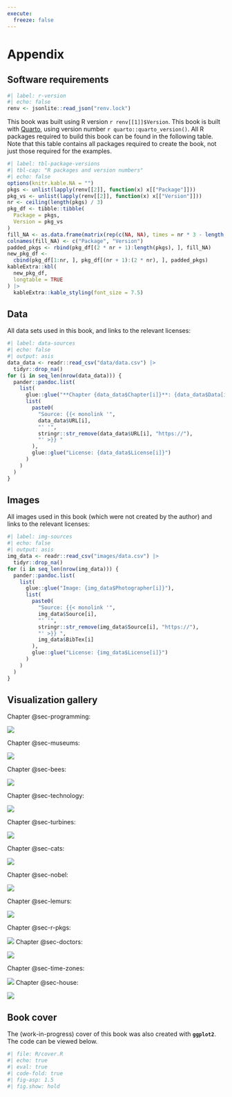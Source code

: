 ```yaml
---
execute: 
  freeze: false
---
```


# Appendix {.unnumbered .appendix}

## Software requirements {.unnumbered}

```r
#| label: r-version
#| echo: false
renv <- jsonlite::read_json("renv.lock")
```

This book was built using R version `r renv[[1]]$Version`. This book is built with [Quarto](https://quarto.org/), using version number `r quarto::quarto_version()`. All R packages required to build this book can be found in the following table. Note that this table contains all packages required to create the book, not just those required for the examples.

```r
#| label: tbl-package-versions
#| tbl-cap: "R packages and version numbers"
#| echo: false
options(knitr.kable.NA = "")
pkgs <- unlist(lapply(renv[[2]], function(x) x[["Package"]]))
pkg_vs <- unlist(lapply(renv[[2]], function(x) x[["Version"]]))
nr <- ceiling(length(pkgs) / 3)
pkg_df <- tibble::tibble(
  Package = pkgs,
  Version = pkg_vs
)
fill_NA <- as.data.frame(matrix(rep(c(NA, NA), times = nr * 3 - length(pkgs)), ncol = 2))
colnames(fill_NA) <- c("Package", "Version")
padded_pkgs <- rbind(pkg_df[(2 * nr + 1):length(pkgs), ], fill_NA)
new_pkg_df <-
  cbind(pkg_df[1:nr, ], pkg_df[(nr + 1):(2 * nr), ], padded_pkgs)
kableExtra::kbl(
  new_pkg_df,
  longtable = TRUE
) |>
  kableExtra::kable_styling(font_size = 7.5)
```

## Data {.unnumbered}

All data sets used in this book, and links to the relevant licenses:

```r
#| label: data-sources
#| echo: false
#| output: asis
data_data <- readr::read_csv("data/data.csv") |>
  tidyr::drop_na()
for (i in seq_len(nrow(data_data))) {
  pander::pandoc.list(
    list(
      glue::glue("**Chapter {data_data$Chapter[i]}**: {data_data$Data[i]} {data_data$BibTex[i]}"),
      list(
        paste0(
          "Source: {{< monolink '",
          data_data$URL[i],
          "' '",
          stringr::str_remove(data_data$URL[i], "https://"),
          "' >}} "
        ),
        glue::glue("License: {data_data$License[i]}")
      )
    )
  )
}
```

## Images {.unnumbered}

All images used in this book (which were not created by the author) and links to the relevant licenses:

```r
#| label: img-sources
#| echo: false
#| output: asis
img_data <- readr::read_csv("images/data.csv") |>
  tidyr::drop_na()
for (i in seq_len(nrow(img_data))) {
  pander::pandoc.list(
    list(
      glue::glue("Image: {img_data$Photographer[i]}"),
      list(
        paste0(
          "Source: {{< monolink '",
          img_data$Source[i],
          "' '",
          stringr::str_remove(img_data$Source[i], "https://"),
          "' >}} ",
          img_data$BibTex[i]
        ),
        glue::glue("License: {img_data$License[i]}")
      )
    )
  )
}
```

::: {.content-visible when-format="html"}

## Visualization gallery {.unnumbered}

Chapter @sec-programming:

![](images/final/programming-languages.png){fig-align="center" fig-alt=""}

Chapter @sec-museums:

![](images/final/museums.png){fig-align="center" fig-alt=""}


Chapter @sec-bees:

![](images/final/bee-colonies.png){fig-align="center" fig-alt=""}


Chapter @sec-technology:

![](images/final/technology-adoption.png){fig-align="center" fig-alt=""}


Chapter @sec-turbines:

![](images/final/wind-turbines.png){fig-align="center" fig-alt=""}


Chapter @sec-cats:

![](images/final/cats.png){fig-align="center" fig-alt=""}

Chapter @sec-nobel:

![](images/final/nobel-laureates.png){fig-align="center" fig-alt=""}

Chapter @sec-lemurs:

![](images/final/lemurs.png){fig-align="center" fig-alt=""}

Chapter @sec-r-pkgs:

![](images/final/r-packages.png){fig-align="center" fig-alt=""}
Chapter @sec-doctors:

![](images/final/doctors.png){fig-align="center" fig-alt=""}

Chapter @sec-time-zones:

![](images/final/time-zones.png){fig-align="center" fig-alt=""}
Chapter @sec-house:

![](images/final/us-elections.png){fig-align="center" fig-alt=""}

## Book cover {.unnumbered}

The (work-in-progress) cover of this book was also created with **`ggplot2`**. The code can be viewed below.

```r
#| file: R/cover.R
#| echo: true
#| eval: true
#| code-fold: true
#| fig-asp: 1.5
#| fig.show: hold
```

:::
